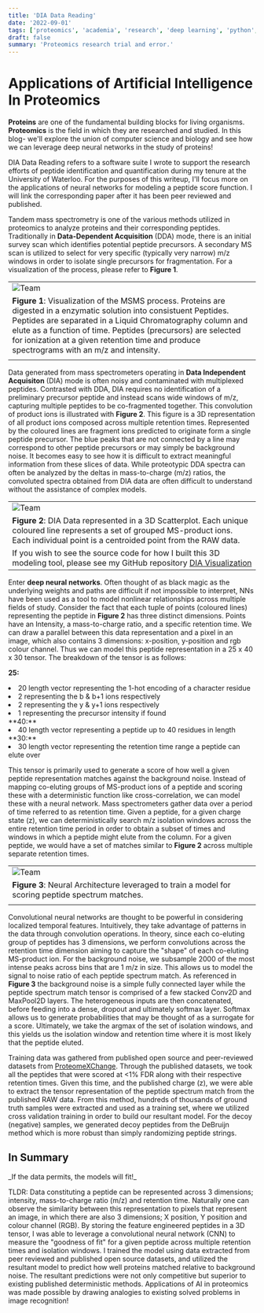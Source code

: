 ```yaml
---
title: 'DIA Data Reading'
date: '2022-09-01'
tags: ['proteomics', 'academia', 'research', 'deep learning', 'python', 'tensorflow']
draft: false
summary: 'Proteomics research trial and error.'
---
```


# Applications of Artificial Intelligence In Proteomics

**Proteins** are one of the fundamental building blocks for living organisms. **Proteomics** is the field in which they are researched and studied. In this blog- we'll explore the union of computer science and biology and see how we can leverage deep neural networks in the study of proteins!

DIA Data Reading refers to a software suite I wrote to support the research efforts of peptide identification and quantification during my tenure at the University of Waterloo. For the purposes of this writeup, I'll focus more on the applications of neural networks for modeling a peptide score function. I will link the corresponding paper after it has been peer reviewed and published.

Tandem mass spectrometry is one of the various methods utilized in proteomics to analyze proteins and their corresponding peptides. Traditionally in **Data-Dependent Acquisition** (DDA) mode, there is an initial survey scan which identifies potential peptide precursors. A secondary MS scan is utilized to select for very specific (typically very narrow) m/z windows in order to isolate single precursors for fragmentation. For a visualization of the process, please refer to **Figure 1**.

|                                                                                                                                                                                                                                                                                                                                                     |
| --------------------------------------------------------------------------------------------------------------------------------------------------------------------------------------------------------------------------------------------------------------------------------------------------------------------------------------------------- |
| <Image alt="Team" src="/static/images/dia-data-reading-blog/mass_spec_background.png" width={960} height={540} />                                                                                                                                                                                                                                   |
| **Figure 1**: Visualization of the MSMS process. Proteins are digested in a enzymatic solution into consistuent Peptides. Peptides are separated in a Liquid Chromatography column and elute as a function of time. Peptides (precursors) are selected for ionization at a given retention time and produce spectrograms with an m/z and intensity. |
|                                                                                                                                                                                                                                                                                                                                                     |

Data generated from mass spectrometers operating in **Data Independent Acquisiton** (DIA) mode is often noisy and contaminated with multiplexed peptides. Contrasted with DDA, DIA requires no identification of a preliminary precursor peptide and instead scans wide windows of m/z, capturing multiple peptides to be co-fragmented together. This convolution of product ions is illustrated with **Figure 2**. This figure is a 3D representation of all product ions composed across multiple retention times. Represented by the coloured lines are fragment ions predicted to originate form a single peptide precursor. The blue peaks that are not connected by a line may correspond to other peptide precursors or may simply be background noise. It becomes easy to see how it is difficult to extract meaningful information from these slices of data. While proteotypic DDA spectra can often be analyzed by the deltas in mass-to-charge (m/z) ratios, the convoluted spectra obtained from DIA data are often difficult to understand without the assistance of complex models.

|                                                                                                                                                                                               |
| --------------------------------------------------------------------------------------------------------------------------------------------------------------------------------------------- |
| <Image alt="Team" src="/static/images/dia-data-reading-blog/dia_data.png" width={800} height={650} />                                                                                         |
| **Figure 2**: DIA Data represented in a 3D Scatterplot. Each unique coloured line represents a set of grouped MS-product ions. Each individual point is a centroided point from the RAW data. |
| If you wish to see the source code for how I built this 3D modeling tool, please see my GitHub repository [DIA Visualization](https://github.com/JRWu/dia_visualization/)                     |

Enter **deep neural networks**. Often thought of as black magic as the underlying weights and paths are difficult if not impossible to interpret, NNs have been used as a tool to model nonlinear relationships across multiple fields of study. Consider the fact that each tuple of points (coloured lines) representing the peptide in **Figure 2** has three distinct dimensions. Points have an Intensity, a mass-to-charge ratio, and a specific retention time. We can draw a parallel between this data representation and a pixel in an image, which also contains 3 dimensions: x-position, y-position and rgb colour channel. Thus we can model this peptide representation in a 25 x 40 x 30 tensor. The breakdown of the tensor is as follows:

**25:**

<li>20 length vector representing the 1-hot encoding of a character residue </li>
<li>2 representing the b & b+1 ions respectively </li>
<li>2 representing the y & y+1 ions respectively </li>
<li>1 representing the precursor intensity if found </li>
**40:**
<li>40 length vector representing a peptide up to 40 residues in length </li>
**30:**
<li>30 length vector representing the retention time range a peptide can elute over </li>

This tensor is primarily used to generate a score of how well a given peptide representation matches against the background noise. Instead of mapping co-eluting groups of MS-product ions of a peptide and scoring these with a deterministic function like cross-correlation, we can model these with a neural network. Mass spectrometers gather data over a period of time referred to as retention time. Given a peptide, for a given charge state (z), we can deterministically search m/z isolation windows across the entire retention time period in order to obtain a subset of times and windows in which a peptide might elute from the column. For a given peptide, we would have a set of matches similar to **Figure 2** across multiple separate retention times.

|                                                                                                                           |
| ------------------------------------------------------------------------------------------------------------------------- |
| <Image alt="Team" src="/static/images/dia-data-reading-blog/architecture_with_background.png" width={954} height={532} /> |
| **Figure 3**: Neural Architecture leveraged to train a model for scoring peptide spectrum matches.                        |
|                                                                                                                           |

Convolutional neural networks are thought to be powerful in considering localized temporal features. Intuitively, they take advantage of patterns in the data through convolution operations. In theory, since each co-eluting group of peptides has 3 dimensions, we perform convolutions across the retention time dimension aiming to capture the "shape" of each co-eluting MS-product ion. For the background noise, we subsample 2000 of the most intense peaks across bins that are 1 m/z in size. This allows us to model the signal to noise ratio of each peptide spectrum match. As referenced in **Figure 3** the background noise is a simple fully connected layer while the peptide spectrum match tensor is comprised of a few stacked Conv2D and MaxPool2D layers. The heterogeneous inputs are then concatenated, before feeding into a dense, dropout and ultimately softmax layer. Softmax allows us to generate probabilities that may be thought of as a surrogate for a score. Ultimately, we take the argmax of the set of isolation windows, and this yields us the isolation window and retention time where it is most likely that the peptide eluted.

Training data was gathered from published open source and peer-reviewed datasets from [ProteomeXChange](http://www.proteomexchange.org/). Through the published datasets, we took all the peptides that were scored at \<1\% FDR along with their respective retention times. Given this time, and the published charge (z), we were able to extract the tensor representation of the peptide spectrum match from the published RAW data. From this method, hundreds of thousands of ground truth samples were extracted and used as a training set, where we utilized cross validation training in order to build our resultant model. For the decoy (negative) samples, we generated decoy peptides from the DeBruijn method which is more robust than simply randomizing peptide strings.

<h2>In Summary</h2>
_If the data permits, the models will fit!_

TLDR: Data constituting a peptide can be represented across 3 dimensions; intensity, mass-to-charge ratio
(m/z) and retention time. Naturally one can observe the similarity between this representation to pixels
that represent an image, in which there are also 3 dimensions; X position, Y position and colour channel
(RGB). By storing the feature engineered peptides in a 3D tensor, I was able to leverage a convolutional
neural network (CNN) to measure the "goodness of fit" for a given peptide across multiple retention times
and isolation windows. I trained the model using data extracted from peer reviewed and published open
source datasets, and utilized the resultant model to predict how well proteins matched relative to background
noise. The resultant predictions were not only competitive but superior to existing published deterministic
methods. Applications of AI in proteomics was made possible by drawing analogies to existing solved problems in image recognition!
